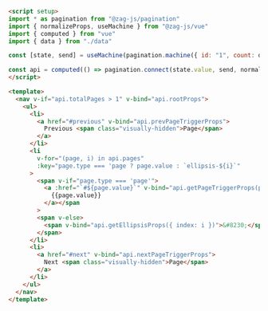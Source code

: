 ```md
<script setup>
import * as pagination from "@zag-js/pagination"
import { normalizeProps, useMachine } from "@zag-js/vue"
import { computed } from "vue"
import { data } from "./data"

const [state, send] = useMachine(pagination.machine({ id: "1", count: data.length }))

const api = computed(() => pagination.connect(state.value, send, normalizeProps))
</script>

<template>
  <nav v-if="api.totalPages > 1" v-bind="api.rootProps">
    <ul>
      <li>
        <a href="#previous" v-bind="api.prevPageTriggerProps">
          Previous <span class="visually-hidden">Page</span>
        </a>
      </li>
      <li
        v-for="(page, i) in api.pages"
        :key="page.type === 'page ? page.value : `ellipsis-${i}`"
      >
        <span v-if="page.type === 'page'">
          <a :href="`#${page.value}`" v-bind="api.getPageTriggerProps(page)">
            {{page.value}}
          </a></span
        >
        <span v-else>
          <span v-bind="api.getEllipsisProps({ index: i })">&#8230;</span>
        </span>
      </li>
      <li>
        <a href="#next" v-bind="api.nextPageTriggerProps">
          Next <span class="visually-hidden">Page</span>
        </a>
      </li>
    </ul>
  </nav>
</template>
```
